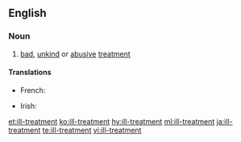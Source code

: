 ==English==

===Noun===
{{en-noun|head=[[ill]]-[[treatment]]|-}}

# [[bad]], [[unkind]] or [[abusive]] [[treatment]]

====Translations====
{{trans-top|bad, unkind or abusive treatment}}
* French: {{t+|fr|maltraitance|f}}
{{trans-mid}}
* Irish: {{t|ga|anchor|m}}
{{trans-bottom}}

[[et:ill-treatment]]
[[ko:ill-treatment]]
[[hy:ill-treatment]]
[[ml:ill-treatment]]
[[ja:ill-treatment]]
[[te:ill-treatment]]
[[vi:ill-treatment]]